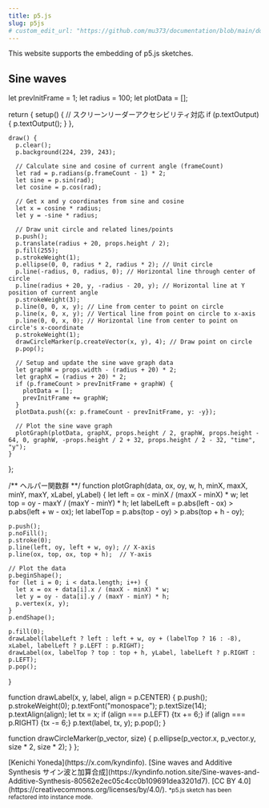 ```yaml
---
title: p5.js
slug: p5js
# custom_edit_url: "https://github.com/mu373/documentation/blob/main/docs/network-science/foundations/test-notebook.ipynb"
---
```



This website supports the embedding of p5.js sketches.


## Sine waves

  let prevInitFrame = 1;
  let radius = 100;
  let plotData = [];
  
  return {
    setup() {
      // スクリーンリーダーアクセシビリティ対応
      if (p.textOutput) {
        p.textOutput();
      }
    },
    
    draw() {
      p.clear();
      p.background(224, 239, 243);
      
      // Calculate sine and cosine of current angle (frameCount)
      let rad = p.radians(p.frameCount - 1) * 2;
      let sine = p.sin(rad);
      let cosine = p.cos(rad);
      
      // Get x and y coordinates from sine and cosine
      let x = cosine * radius;
      let y = -sine * radius;
      
      // Draw unit circle and related lines/points
      p.push();
      p.translate(radius + 20, props.height / 2);
      p.fill(255); 
      p.strokeWeight(1);
      p.ellipse(0, 0, radius * 2, radius * 2); // Unit circle
      p.line(-radius, 0, radius, 0); // Horizontal line through center of circle
      p.line(radius + 20, y, -radius - 20, y); // Horizontal line at Y position of current angle
      p.strokeWeight(3);
      p.line(0, 0, x, y); // Line from center to point on circle
      p.line(x, 0, x, y); // Vertical line from point on circle to x-axis
      p.line(0, 0, x, 0); // Horizontal line from center to point on circle's x-coordinate
      p.strokeWeight(1);
      drawCircleMarker(p.createVector(x, y), 4); // Draw point on circle
      p.pop();
      
      // Setup and update the sine wave graph data
      let graphW = props.width - (radius + 20) * 2;
      let graphX = (radius + 20) * 2;
      if (p.frameCount > prevInitFrame + graphW) {
        plotData = [];
        prevInitFrame += graphW;
      }
      plotData.push({x: p.frameCount - prevInitFrame, y: -y});
      
      // Plot the sine wave graph
      plotGraph(plotData, graphX, props.height / 2, graphW, props.height - 64, 0, graphW, -props.height / 2 + 32, props.height / 2 - 32, "time", "y");
    }
  };
  
  /** ヘルパー関数群 **/
  function plotGraph(data, ox, oy, w, h, minX, maxX, minY, maxY, xLabel, yLabel) {
    let left = ox - minX / (maxX - minX) * w;
    let top = oy - maxY / (maxY - minY) * h;
    let labelLeft = p.abs(left - ox) > p.abs(left + w - ox);
    let labelTop = p.abs(top - oy) > p.abs(top + h - oy);
    
    p.push();
    p.noFill(); 
    p.stroke(0);
    p.line(left, oy, left + w, oy); // X-axis
    p.line(ox, top, ox, top + h);  // Y-axis
    
    // Plot the data
    p.beginShape();
    for (let i = 0; i < data.length; i++) {
      let x = ox + data[i].x / (maxX - minX) * w;
      let y = oy - data[i].y / (maxY - minY) * h;
      p.vertex(x, y);
    }
    p.endShape();
    
    p.fill(0);
    drawLabel(labelLeft ? left : left + w, oy + (labelTop ? 16 : -8), xLabel, labelLeft ? p.LEFT : p.RIGHT);
    drawLabel(ox, labelTop ? top : top + h, yLabel, labelLeft ? p.RIGHT : p.LEFT);
    p.pop();
  }
  
  function drawLabel(x, y, label, align = p.CENTER) {
    p.push();
    p.strokeWeight(0);
    p.textFont("monospace");
    p.textSize(14);
    p.textAlign(align);
    let tx = x;
    if (align === p.LEFT) {tx += 6;}
    if (align === p.RIGHT) {tx -= 6;}
    p.text(label, tx, y);
    p.pop();
  }
  
  function drawCircleMarker(p_vector, size) {
    p.ellipse(p_vector.x, p_vector.y, size * 2, size * 2);
  }
};

<P5Sketch
  sketch={unitCircleSketch}
/>

<div style={{textAlign: 'center'}}>
[Kenichi Yoneda](https://x.com/kyndinfo). [Sine waves and Additive Synthesis サイン波と加算合成](https://kyndinfo.notion.site/Sine-waves-and-Additive-Synthesis-80562e2ec05c4cc0b109691dea3201d7). [CC BY 4.0](https://creativecommons.org/licenses/by/4.0/).  
<small>*p5.js sketch has been refactored into instance mode.</small>
</div>